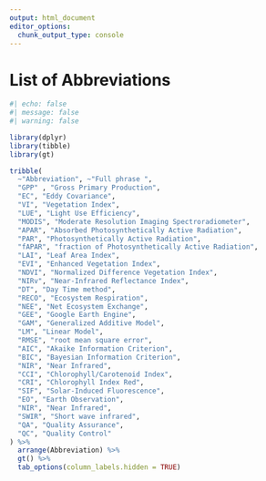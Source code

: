 ```yaml
---
output: html_document
editor_options: 
  chunk_output_type: console
---
```

# List of Abbreviations {.unnumbered}


```r
#| echo: false
#| message: false
#| warning: false

library(dplyr)
library(tibble)
library(gt)

tribble(
  ~"Abbreviation", ~"Full phrase ",
  "GPP" , "Gross Primary Production",
  "EC", "Eddy Covariance",
  "VI", "Vegetation Index",
  "LUE", "Light Use Efficiency",
  "MODIS", "Moderate Resolution Imaging Spectroradiometer",
  "APAR", "Absorbed Photosynthetically Active Radiation",
  "PAR", "Photosynthetically Active Radiation",
  "fAPAR", "fraction of Photosynthetically Active Radiation",
  "LAI", "Leaf Area Index",
  "EVI", "Enhanced Vegetation Index",
  "NDVI", "Normalized Difference Vegetation Index",
  "NIRv", "Near-Infrared Reflectance Index",
  "DT", "Day Time method",
  "RECO", "Ecosystem Respiration",
  "NEE", "Net Ecosystem Exchange",
  "GEE", "Google Earth Engine",
  "GAM", "Generalized Additive Model",
  "LM", "Linear Model",
  "RMSE", "root mean square error",
  "AIC", "Akaike Information Criterion", 
  "BIC", "Bayesian Information Criterion", 
  "NIR", "Near Infrared",
  "CCI", "Chlorophyll/Carotenoid Index",
  "CRI", "Chlorophyll Index Red",
  "SIF", "Solar-Induced Fluorescence",
  "EO", "Earth Observation",
  "NIR", "Near Infrared",
  "SWIR", "Short wave infrared",
  "QA", "Quality Assurance",
  "QC", "Quality Control"
) %>% 
  arrange(Abbreviation) %>% 
  gt() %>% 
  tab_options(column_labels.hidden = TRUE)
```

